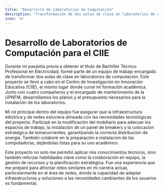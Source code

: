 ```yaml
---
title: "Desarrollo de Laboratorios de Computación"
description: "Transformación de dos aulas de clase en laboratorios de computación para uso académico."
icon: "a"
---
```

# Desarrollo de Laboratorios de Computación para el CIIE
Durante mi pasantía previa a obtener el título de Bachiller Técnico Profesional en Electricidad, formé parte de un equipo de trabajo encargado de transformar dos aulas de clase en laboratorios de computación. Este proyecto se llevó a cabo en el Centro de Investigación en Innovación Educativa (CIIE), el mismo lugar donde cursé mi formación académica. Junto con cuatro compañeros y el encargado de mantenimiento de la UPNFM, desarrollamos los planos y el presupuesto necesarios para la instalación de los laboratorios. 

Mi rol principal dentro del equipo fue asegurar que la infraestructura eléctrica y de redes estuviera alineada con las necesidades tecnológicas del proyecto. Participé en la modificación del mobiliario para adecuar los espacios de trabajo, la instalación de un panel de breakers y la colocación estratégica de tomacorrientes, garantizando la correcta distribución de energía. También colaboré en la preparación e instalación de las computadoras, dejándolas listas para su uso académico. 

Este proyecto no solo me permitió aplicar mis conocimientos técnicos, sino también reforzar habilidades clave como la colaboración en equipo, la gestión de recursos y la planificación estratégica. Fue una experiencia que me preparó para afrontar retos similares en mi carrera actual, particularmente en el área de redes, donde la capacidad de adaptar infraestructuras y soluciones a las necesidades cambiantes de los usuarios es fundamental. 